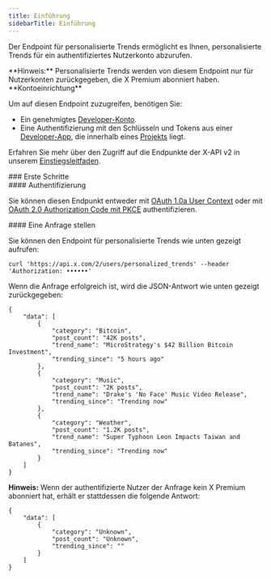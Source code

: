 ```yaml
---
title: Einführung
sidebarTitle: Einführung
---
```



Der Endpoint für personalisierte Trends ermöglicht es Ihnen, personalisierte Trends für ein authentifiziertes Nutzerkonto abzurufen.

<Note>
  **Hinweis:** Personalisierte Trends werden von diesem Endpoint nur für Nutzerkonten zurückgegeben, die X Premium abonniert haben.
</Note>

<Note>
  **Kontoeinrichtung**

  Um auf diesen Endpoint zuzugreifen, benötigen Sie:

  - Ein genehmigtes [Developer-Konto](https://developer.x.com/en/portal/petition/essential/basic-info).
  - Eine Authentifizierung mit den Schlüsseln und Tokens aus einer [Developer-App](/de/resources/fundamentals/developer-apps), die innerhalb eines [Projekts](/de/resources/fundamentals/projects) liegt.

  Erfahren Sie mehr über den Zugriff auf die Endpunkte der X-API v2 in unserem [Einstiegsleitfaden](/de/x-api/getting-started/getting-access).
</Note>

<div id="getting-started">
  ### Erste Schritte
</div>

<div id="authentication">
  #### Authentifizierung
</div>

Sie können diesen Endpunkt entweder mit [OAuth 1.0a User Context](/de/resources/fundamentals/authentication) oder mit [OAuth 2.0 Authorization Code mit PKCE](de/resources/fundamentals/authentication#oauth-2-0-authorization-code-flow-with-pkce-2) authentifizieren.
 

<div id="making-a-request">
  #### Eine Anfrage stellen
</div>

Sie können den Endpoint für personalisierte Trends wie unten gezeigt aufrufen:

`curl 'https://api.x.com/2/users/personalized_trends' --header 'Authorization: ••••••'`

Wenn die Anfrage erfolgreich ist, wird die JSON-Antwort wie unten gezeigt zurückgegeben:

```
{
    "data": [
        {
            "category": "Bitcoin",
            "post_count": "42K posts",
            "trend_name": "MicroStrategy's $42 Billion Bitcoin Investment",
            "trending_since": "5 hours ago"
        },
        {
            "category": "Music",
            "post_count": "2K posts",
            "trend_name": "Drake's 'No Face' Music Video Release",
            "trending_since": "Trending now"
        },
        {
            "category": "Weather",
            "post_count": "1.2K posts",
            "trend_name": "Super Typhoon Leon Impacts Taiwan and Batanes",
            "trending_since": "Trending now"
        }
    ]
}
```

**Hinweis:** Wenn der authentifizierte Nutzer der Anfrage kein X Premium abonniert hat, erhält er stattdessen die folgende Antwort:

```
{
    "data": [
        {
            "category": "Unknown",
            "post_count": "Unknown",
            "trending_since": ""
        }
    ]
}
```